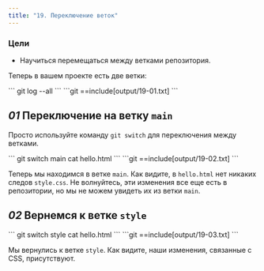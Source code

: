 ```yaml
---
title: "19. Переключение веток"
---
```


### Цели

- Научиться перемещаться между ветками репозитория.

Теперь в вашем проекте есть две ветки:

<Run>
```
git log --all
```
</Run>

<Output>
```git
==include[output/19-01.txt]
```
</Output>

## _01_ Переключение на ветку `main`

Просто используйте команду `git switch` для переключения между ветками.

<Run>
```
git switch main
cat hello.html
```
</Run>

<Output>
```git
==include[output/19-02.txt]
```
</Output>

Теперь мы находимся в ветке `main`. Как видите, в `hello.html` нет никаких следов `style.css`. Не волнуйтесь, эти изменения все еще есть в репозитории, но мы не можем увидеть их из ветки `main`.

## _02_ Вернемся к ветке `style`

<Run>
```
git switch style
cat hello.html
```
</Run>

<Output>
```git
==include[output/19-03.txt]
```
</Output>

Мы вернулись к ветке `style`. Как видите, наши изменения, связанные с CSS, присутствуют.